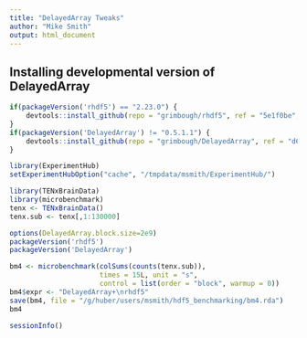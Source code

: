 ```yaml
---
title: "DelayedArray Tweaks"
author: "Mike Smith"
output: html_document
---
```


## Installing developmental version of **DelayedArray**
 
```r

if(packageVersion('rhdf5') == "2.23.0") {
    devtools::install_github(repo = "grimbough/rhdf5", ref = "5e1f0be", quiet = TRUE, force = TRUE)
}
if(packageVersion('DelayedArray') != "0.5.1.1") {
    devtools::install_github(repo = "grimbough/DelayedArray", ref = "d61695b",  quiet = TRUE, force = TRUE)
}

library(ExperimentHub)
setExperimentHubOption("cache", "/tmpdata/msmith/ExperimentHub/")
```

```r
library(TENxBrainData)
library(microbenchmark)
tenx <- TENxBrainData()
tenx.sub <- tenx[,1:130000]
```

```r
options(DelayedArray.block.size=2e9)
packageVersion('rhdf5')
packageVersion('DelayedArray')

bm4 <- microbenchmark(colSums(counts(tenx.sub)), 
                      times = 15L, unit = "s",
                      control = list(order = "block", warmup = 0))
bm4$expr <- "DelayedArray+\nrhdf5"
save(bm4, file = "/g/huber/users/msmith/hdf5_benchmarking/bm4.rda")
bm4
```

```r
sessionInfo()
```